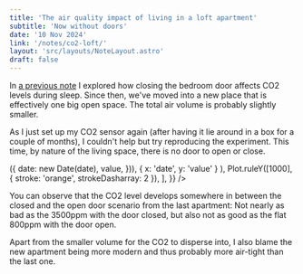 ```yaml
---
title: 'The air quality impact of living in a loft apartment'
subtitle: 'Now without doors'
date: '10 Nov 2024'
link: '/notes/co2-loft/'
layout: 'src/layouts/NoteLayout.astro'
draft: false
---
```



<Title
	subtitle={frontmatter.subtitle}
	date={frontmatter.date}>
	{frontmatter.title}
</Title>

In [a previous note](/notes/co2-bedroom) I explored how closing the bedroom door affects
CO2 levels during sleep. Since then, we've moved into a new place that is effectively one big open
space. The total air volume is probably slightly smaller.

As I just set up my CO2 sensor again (after having it lie around in a box for a couple of
months), I couldn't help but try reproducing the experiment. This time, by nature of the
living space, there is no door to open or close.

<div class="my-4">
	<Chart
		options={{
			y: { label: '↑ co2 (ppm)', domain: [400, 1400] },
			x: { type: 'time' },
			marginLeft: 60,
			marks: [
				Plot.lineY(
					data?.map(({ date, value }) => ({
						date: new Date(date),
						value,
					})),
					{ x: 'date', y: 'value' }
				),
				Plot.ruleY([1000], { stroke: 'orange', strokeDasharray: 2 }),
			],
		}}
	/>
</div>

You can observe that the CO2 level develops somewhere in between the closed and the open door
scenario from the last apartment: Not nearly as bad as the 3500ppm with the door closed, but
also not as good as the flat 800ppm with the door open.

Apart from the smaller volume for the CO2 to disperse into, I also blame the new apartment
being more modern and thus probably more air-tight than the last one.
